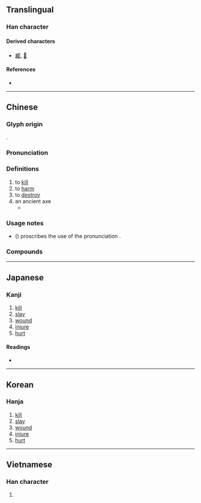 {{character info/new}}
==Translingual==

===Han character===
{{Han char|rn=62|rad=戈|as=04|sn=8|four=23250|canj=VMI,XVMI|ids=⿰爿戈}}

====Derived characters====
* [[臧]], [[𡸤]]

====References====
* {{Han ref|kx=0412.170|dkj=11562|dj=0754.140|hdz=21403.070|uh=6215|ud=25109|bh=A9CF|bd=43471}}

----

==Chinese==
{{zh-forms}}

===Glyph origin===
{{Han etym}}
{{Han compound|爿|戈|ls=ic}}.

===Pronunciation===
{{zh-pron
|m=戕
|c=coeng4
|mn=chhiâng
|mc=y
|oc=y
|cat=v,n
}}

===Definitions===
{{zh-hanzi}}

# to [[kill]]
# to [[harm]]
# to [[destroy]]
# an ancient axe
#* {{zh-x|戕：搶 也。他 國 臣 來 弑 君 曰 戕。从 戈 爿{qiáng} 聲。|[The character] 戕 [means] [a kind of] axe indeed. Other country's officer comes [to] kill [the] king is said to be 戕. [Its] radical [is] 戈 [and is pronounced] with 爿's sound.|ref=Shuowen}}

===Usage notes===
* ''{{w|Xiandai Hanyu Guifan Cidian}}'' ({{w2|zh|pref=《|现代汉语规范词典|suf=》}}) proscribes the use of the pronunciation {{m|cmn|qiáng}}.

===Compounds===
{{zh-der|戕敗|戕害|戕賊|戕害不辜|自戕}}

----

==Japanese==

===Kanji===
{{ja-kanji|grade=|rs=戈04}}

# [[kill]]
# [[slay]]
# [[wound]]
# [[injure]]
# [[hurt]]

====Readings====
* {{ja-readings|on=[[しょう]] (shō), [[ぞう]] (zō), [[さん]] (san), [[そう]] (sō)|kun=[[ころす]] (korosu)}}

----

==Korean==

===Hanja===
{{ko-hanja|hangeul=장|eumhun=|rv=jang|mr=chang|y=cang}}

# [[kill]]
# [[slay]]
# [[wound]]
# [[injure]]
# [[hurt]]

----

==Vietnamese==

===Han character===
{{vi-hantu|tường}}

# {{rfdef|vi}}